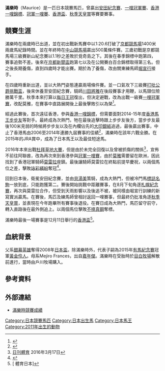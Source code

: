 {{Infobox racehorse
|name= 滿樂時
|image= Maurice 20150607 tokyorc.jpg
|caption= 
|sire= [[銀幕英雄|Screen Hero]]
|grandsire= 
|dam= Mejiro Frances
|damsire= [[嘉年傑|Cargenie]]
|sex= 雄馬
|foaled= 2011年3月2日
|country= {{JPN}}
|colour= 棗
|breeder= 戶川牧場
|owner= [[吉田和美|吉田和美]]
|trainer= [[吉田直弘|吉田直弘]]<br>[[堀宣行|堀宣行]]
|record= 17戰10冠2亞1季
|earnings=536,246,000日圓<br>35,340,000港元
|updated= 2016年10月30日
}}
{{japanese|japanese=モーリス|romaji=Mōrisu}}

'''滿樂時'''（Maurice）是一匹日本競賽馬匹，曾贏出[[安田紀念賽|安田紀念賽]]、[[一哩冠軍賽|一哩冠軍賽]]、[[香港一哩錦標|香港一哩錦標]]、[[冠軍一哩賽|冠軍一哩賽]]、[[香港盃|香港盃]]、[[秋季天皇賞|秋季天皇賞]]等賽要賽事。

==競賽生涯==
滿樂時在兩歲時已出道，並在初出戰新馬賽中以1:20.6打破了[[京都競馬場|京都競馬場]]1400米兩歲馬紀錄時間。並在年終時在[[中山競馬場|中山競馬場]]贏出500萬條件賽。三歲初戰是京都競馬場三級賽新山紀念賽以1.1秒之差敗於覓奇島之下。其後在春季錦標中跑第四，賽事追勢不差。後來在[[京都新聞盃|京都新聞盃]]跑第七以及在公開賽白百合錦標取得第三名。但之後長期養傷，直到四歲時才能出賽。期於為了養傷，改由關東練馬師[[堀宣行|堀宣行]]接手。

在四歲時重新出道，並以大熱門姿態連贏兩場條件賽。並一口氣攻下三級賽[[打吡公爵挑戰盃|打吡公爵挑戰盃]]，後來休養至安田紀念賽，騎師[[川田將雅|川田將雅]]在後段賽事才用鞭，以馬頸位險勝萬千里。秋季本來打算以[[每日王冠|每日王冠]]復出，但決定避戰，改為出戰一級賽[[一哩冠軍賽|一哩冠軍賽]]，改配莫雅，在賽事中直路展開後上最後擊敗引以為榮<ref>{{cite web|url=http://www.bloodhorse.com/horse-racing/articles/96124/moore-pilots-maurice-to-mile-championship|title=Moore Pilots Maurice to Mile Championship|author=Myra Lewyn|date=22 November 2015|work=[[The_Blood-Horse|The Blood-Horse]]|access-date=2016-11-29|archive-date=2016-03-08|archive-url=https://web.archive.org/web/20160308033931/http://www.bloodhorse.com/horse-racing/articles/96124/moore-pilots-maurice-to-mile-championship|dead-url=no}}</ref>。

經過此賽後，首次遠征香港，參與[[香港一哩錦標|香港一哩錦標]]，但需要面對2014-15年度[[香港馬王|香港馬王]][[步步友|步步友]]等對手。最終成為次熱門，牠在最後追擊時跟上步步友後方，當步步友最後100米見弱的時候將步步友以及在內欄佔先的[[大印銀紙|大印銀紙]]追過，最後贏出賽事，中止了香港馬由2006至2014年連勝九屆賽事的佳績<ref>{{Cite web |url=http://www.hkjc.com/chinese/corporate/racing_news_item.asp?in_file=%2Fchinese%2Fnews%2F2015-12%2Fnews_2015121301606.html |title=「滿樂時」為日本及莫雅帶來難忘凱歌 |access-date=2022-01-11 |archive-date=2015-12-24 |archive-url=https://web.archive.org/web/20151224052625/http://www.hkjc.com/chinese/corporate/racing_news_item.asp?in_file=%2Fchinese%2Fnews%2F2015-12%2Fnews_2015121301606.html |dead-url=no }}</ref>，滿樂時在該年六戰全勝。在2015年的JRA賞中，成為了日本馬王以及最佳短途馬。

2016年本來出戰[[杜拜草地大賽|杜拜草地大賽]]，但是由於未完全回復以及曾被抓傷的關係<ref>[http://p.nikkansports.com/goku-uma/news/article.zpl?topic_id=1&id=1617750&year=2016&month=03&day=17 {{Wayback|url=http://p.nikkansports.com/goku-uma/news/article.zpl?topic_id=1&id=1617750&year=2016&month=03&day=17 |date=20160604222849 }} {{lang|ja|モーリス5・1香港チャンピオンズマイル参戦決定}} 日刊體育] 2016年3月17日</ref>，宣佈不前往阿聯酋，改為再次來到香港參與[[冠軍一哩賽|冠軍一哩賽]]，由於[[莫雅|莫雅]]需要留在歐洲，因此找到了香港冠軍騎師[[莫雷拉|莫雷拉]]座鎮。最後讓騎師莫雷拉在終點前提早慶祝，以兩個馬位之差，擊敗[[詠彩繽紛|詠彩繽紛]]奪冠<ref>{{Cite web |url=http://www.hkjc.com/chinese/corporate/racing_news_item.asp?in_file=%2Fchinese%2Fnews%2F2016-05%2Fnews_2016050101647.html |title=「滿樂時」冠軍一哩賽王者稱霸 |access-date=2022-01-11 |archive-date=2020-11-25 |archive-url=https://web.archive.org/web/20201125143527/https://www.hkjc.com/chinese/corporate/racing_news_item.asp?in_file=%2Fchinese%2Fnews%2F2016-05%2Fnews_2016050101647.html |dead-url=no }}</ref>。

回到日本後，衛冕安田紀念賽，並由[[貝湯美|貝湯美]]策騎，成為大熱門，但被冷門馬[[標誌名駒|標誌名駒]]一放到底，只能跑獲第二。賽後開始挑戰中距離賽事，在8月下旬角逐[[札幌紀念賽|札幌紀念賽]]，再次與莫雷拉合作，但受到天雨影響以及後追不被，被同樣由堀宣行訓練的新寫實派贏馬。在賽後，馬匹及練馬師曾相討返回一哩賽事，但最終仍批准角逐[[秋季天皇賞|秋季天皇賞]]，並表現在今年跑畢所有賽事後退役。在賽日成為大熱門，馬匹留守前守，轉入直路後在最外側追上。以兩個馬位擊敗[[不撓真鋼|不撓真鋼]]奪標。

滿樂時最後一場賽事是12月11日舉行的[[香港盃|香港盃]]<ref>[{{Cite web |url=http://www.sponichi.co.jp/gamble/news/2016/11/16/kiji/K20161116013734970.html |title={{lang|ja|モーリス“ラストラン”香港カップ招待を受諾}} 體育日本 |access-date=2016-11-29 |archive-date=2017-05-03 |archive-url=https://web.archive.org/web/20170503192312/http://www.sponichi.co.jp/gamble/news/2016/11/16/kiji/K20161116013734970.html |dead-url=no }} {{lang|ja|モーリス“ラストラン”香港カップ招待を受諾}} 體育日本]</ref>。

==血統背景==
父系[[銀幕英雄|銀幕英雄]]奪得2008年[[日本盃|日本盃]]。除滿樂時外，代表子嗣為2015年[[有馬紀念賽|有馬紀念賽]]冠軍[[黃金伶人|黃金伶人]]。母系Mejiro Frances，出自[[嘉年傑|嘉年傑]]。滿樂時在受胎時於[[目白牧場|目白牧場]]解散前進行，當時由戶川牧場購入。

==參考資料==
{{reflist}}

==外部連結==
*[http://www.jbis.or.jp/horse/0001138240/ 滿樂時競賽成績] {{Wayback|url=http://www.jbis.or.jp/horse/0001138240/ |date=20210121023028 }}
{{香港一哩錦標冠軍}}
{{香港盃冠軍}}
{{DEFAULTSORT:Murice}}

[[Category:日本競賽馬匹|Category:日本競賽馬匹]]
[[Category:日本出生馬|Category:日本出生馬]]
[[Category:日本馬王|Category:日本馬王]]
[[Category:2011年出生的動物|Category:2011年出生的動物]]